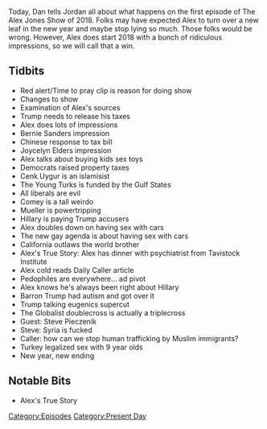 {{DEFAULTSORT:
    #_EPISODE_0115:January 2, 2018
}}{{Episode
    | title           = January 2, 2018
    | caption         = [https://knowledgefight.libsyn.com/knowledge-fight-jan-2-2018 Listen to this episode on Libsyn]
    | episodeNumber   = 115
    | length          = 02:09:25
    | airDate         = January 3, 2018
    | coverageDate    = January 2, 2018
    | episodeType     = [[:Category:Present Day|Present Day]]
    | appearance      = [[Bernie Sanders]], [[Joycelyn Elders]], [[Cenk Uygur]], [[James Comey]], [[Robert Mueller]], [[Steve Pieczenik]]
    | beverage        = Arizona Arnold Palmer Half and Half
    | oocDrop         = UFO news was a distraction
    | previousEpisode = [[114: Piers Morgan Interview]]
    | nextEpisode     = [[116: January 5, 2018]]
}}

{{Stub}}

Today, Dan tells Jordan all about what happens on the first episode of The Alex Jones Show of 2018. Folks may have expected Alex to turn over a new leaf in the new year and maybe stop lying so much. Those folks would be wrong. However, Alex does start 2018 with a bunch of ridiculous impressions, so we will call that a win.

==Tidbits==

*Red alert/Time to pray clip is reason for doing show
*Changes to show
*Examination of Alex's sources
*Trump needs to release his taxes
*Alex does lots of impressions
*Bernie Sanders impression
*Chinese response to tax bill
*Joycelyn Elders impression
*Alex talks about buying kids sex toys
*Democrats raised property taxes
*Cenk Uygur is an islamisist
*The Young Turks is funded by the Gulf States
*All liberals are evil
*Comey is a tall weirdo
*Mueller is powertripping
*Hillary is paying Trump accusers
*Alex doubles down on having sex with cars
*The new gay agenda is about having sex with cars
*California outlaws the world brother
*Alex's True Story: Alex has dinner with psychiatrist from Tavistock Institute
*Alex cold reads Daily Caller article
*Pedophiles are everywhere... ad pivot
*Alex knows he's always been right about Hillary
*Barron Trump had autism and got over it
*Trump talking eugenics supercut
*The Globalist doublecross is actually a triplecross
*Guest: Steve Pieczenik
*Steve: Syria is fucked
*Caller: how can we stop human trafficking by Muslim immigrants?
*Turkey legalized sex with 9 year olds
*New year, new ending

==Notable Bits==

*Alex's True Story

[[Category:Episodes]]
[[Category:Present Day]]
